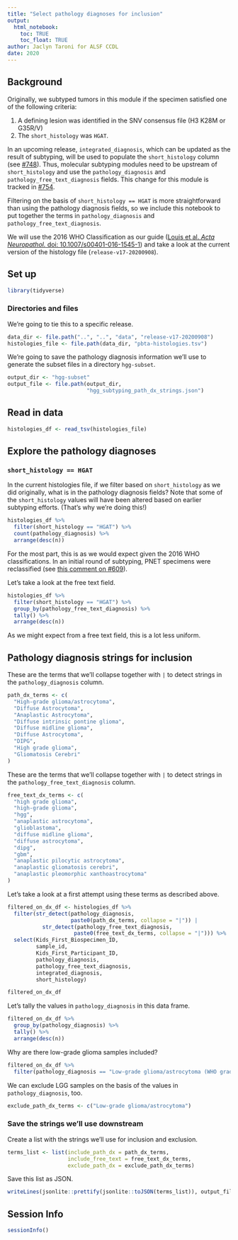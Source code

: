 ```yaml
---
title: "Select pathology diagnoses for inclusion"
output: 
  html_notebook:
    toc: TRUE
    toc_float: TRUE
author: Jaclyn Taroni for ALSF CCDL
date: 2020
---
```


## Background

Originally, we subtyped tumors in this module if the specimen satisfied one of the following criteria:

1. A defining lesion was identified in the SNV consensus file (H3 K28M or G35R/V)
2. The `short_histology` was `HGAT`.

In an upcoming release, `integrated_diagnosis`, which can be updated as the result of subtyping, will be used to populate the `short_histology` column (see [#748](https://github.com/AlexsLemonade/OpenPBTA-analysis/issues/748)).
Thus, molecular subtyping modules need to be upstream of `short_histology` and use the `pathology_diagnosis` and `pathology_free_text_diagnosis` fields.
This change for this module is tracked in [#754](https://github.com/AlexsLemonade/OpenPBTA-analysis/issues/754).

Filtering on the basis of `short_histology == HGAT` is more straightforward than using the pathology diagnosis fields, so we include this notebook to put together the terms in `pathology_diagnosis` and `pathology_free_text_diagnosis`.

We will use the 2016 WHO Classification as our guide ([Louis et al. _Acta Neuropathol._ doi: 10.1007/s00401-016-1545-1](10.1007/s00401-016-1545-1)) and take a look at the current version of the histology file (`release-v17-20200908`).

## Set up

```r
library(tidyverse)
```

### Directories and files

We're going to tie this to a specific release.

```r
data_dir <- file.path("..", "..", "data", "release-v17-20200908")
histologies_file <- file.path(data_dir, "pbta-histologies.tsv")
```

We're going to save the pathology diagnosis information we'll use to generate the subset files in a directory `hgg-subset`.

```r
output_dir <- "hgg-subset"
output_file <- file.path(output_dir, 
                         "hgg_subtyping_path_dx_strings.json")
```

## Read in data

```r
histologies_df <- read_tsv(histologies_file)
```

## Explore the pathology diagnoses

### `short_histology == HGAT`

In the current histologies file, if we filter based on `short_histology` as we did originally, what is in the pathology diagnosis fields?
Note that some of the `short_histology` values will have been altered based on earlier subtyping efforts.
(That's why we're doing this!)

```r
histologies_df %>% 
  filter(short_histology == "HGAT") %>%
  count(pathology_diagnosis) %>%
  arrange(desc(n))
```

For the most part, this is as we would expect given the 2016 WHO classifications. 
In an initial round of subtyping, PNET specimens were reclassified (see [this comment on #609](https://github.com/AlexsLemonade/OpenPBTA-analysis/issues/609#issuecomment-602821376)).

Let's take a look at the free text field.

```r
histologies_df %>% 
  filter(short_histology == "HGAT") %>%
  group_by(pathology_free_text_diagnosis) %>%
  tally() %>%
  arrange(desc(n))
```

As we might expect from a free text field, this is a lot less uniform.

## Pathology diagnosis strings for inclusion

These are the terms that we'll collapse together with `|` to detect strings in the `pathology_diagnosis` column.

```r
path_dx_terms <- c(
  "High-grade glioma/astrocytoma",
  "Diffuse Astrocytoma",
  "Anaplastic Astrocytoma",
  "Diffuse intrinsic pontine glioma",
  "Diffuse midline glioma",
  "Diffuse Astrocytoma",
  "DIPG", 
  "High grade glioma",
  "Gliomatosis Cerebri"
)
```

These are the terms that we'll collapse together with `|` to detect strings in the `pathology_free_text_diagnosis` column.

```r
free_text_dx_terms <- c(
  "high grade glioma",
  "high-grade glioma",
  "hgg",
  "anaplastic astrocytoma",
  "glioblastoma",
  "diffuse midline glioma",
  "diffuse astrocytoma",
  "dipg",
  "gbm",
  "anaplastic pilocytic astrocytoma",
  "anaplastic gliomatosis cerebri",
  "anaplastic pleomorphic xanthoastrocytoma"
)
```

Let's take a look at a first attempt using these terms as described above.

```r
filtered_on_dx_df <- histologies_df %>%
  filter(str_detect(pathology_diagnosis, 
                    paste0(path_dx_terms, collapse = "|")) | 
           str_detect(pathology_free_text_diagnosis, 
                     paste0(free_text_dx_terms, collapse = "|"))) %>%
  select(Kids_First_Biospecimen_ID, 
         sample_id, 
         Kids_First_Participant_ID,
         pathology_diagnosis,
         pathology_free_text_diagnosis,
         integrated_diagnosis, 
         short_histology)

filtered_on_dx_df
```

Let's tally the values in `pathology_diagnosis` in this data frame.

```r
filtered_on_dx_df %>%
  group_by(pathology_diagnosis) %>%
  tally() %>%
  arrange(desc(n))
```

Why are there low-grade glioma samples included?

```r
filtered_on_dx_df %>%
  filter(pathology_diagnosis == "Low-grade glioma/astrocytoma (WHO grade I/II)")
```

We can exclude LGG samples on the basis of the values in `pathology_diagnosis`, too.

```r
exclude_path_dx_terms <- c("Low-grade glioma/astrocytoma")
```

### Save the strings we'll use downstream

Create a list with the strings we'll use for inclusion and exclusion.

```r
terms_list <- list(include_path_dx = path_dx_terms,
                   include_free_text = free_text_dx_terms,
                   exclude_path_dx = exclude_path_dx_terms)
```

Save this list as JSON.

```r
writeLines(jsonlite::prettify(jsonlite::toJSON(terms_list)), output_file)
```

## Session Info

```r
sessionInfo()
```
